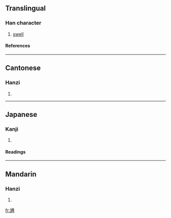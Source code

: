 ==Translingual==
===Han character===
{{Han char|rn=43|rad=尢|as=09|sn=12|four=4201<sub>1</sub>|canj=大山竹十土 (KUHJG)}}
# [[swell]]
====References====
{{Han ref|kx=0299.010|dkj=07594|dj=0954.150|hdz=10555.080|uh=5C30|ud=23600|bh=D8D8|bd=55512}}
----
==Cantonese==
===Hanzi===
{{yue-hanzi|jyut=|y=jung1}}
# {{defn|Cantonese}}
----
==Japanese==
===Kanji===
{{ja-kanji|grade=|rs=尢09}}
# {{defn|Japanese}} 
====Readings====
{{ja-readings|on=[[しょう]] (shō), [[じゅ]] (ju)|kun=}}
----
==Mandarin==
===Hanzi===
{{cmn-hanzi|pin=[[chě]] ([[che3]]), [[zhǒng]] ([[zhong3]])|wg=ch'e<sup>3</sup>, chung<sup>3</sup>}}
# {{defn|Mandarin}}

[[fr:尰]]